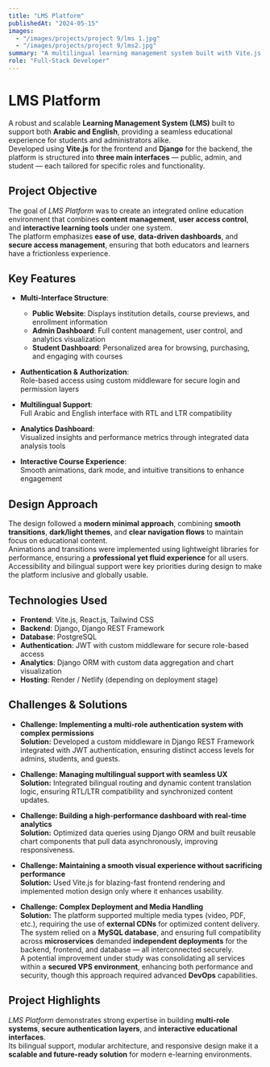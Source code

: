 ```yaml
---
title: "LMS Platform"
publishedAt: "2024-05-15"
images:
  - "/images/projects/project 9/lms 1.jpg"
  - "/images/projects/project 9/lms2.jpg"
summary: "A multilingual learning management system built with Vite.js and Django, featuring admin, student, and public interfaces with smooth UI transitions and advanced analytics."
role: "Full-Stack Developer"
---
```


# LMS Platform

A robust and scalable **Learning Management System (LMS)** built to support both **Arabic and English**, providing a seamless educational experience for students and administrators alike.  
Developed using **Vite.js** for the frontend and **Django** for the backend, the platform is structured into **three main interfaces** — public, admin, and student — each tailored for specific roles and functionality.

## Project Objective

The goal of *LMS Platform* was to create an integrated online education environment that combines **content management**, **user access control**, and **interactive learning tools** under one system.  
The platform emphasizes **ease of use**, **data-driven dashboards**, and **secure access management**, ensuring that both educators and learners have a frictionless experience.

## Key Features

- **Multi-Interface Structure**:  
  - **Public Website**: Displays institution details, course previews, and enrollment information  
  - **Admin Dashboard**: Full content management, user control, and analytics visualization  
  - **Student Dashboard**: Personalized area for browsing, purchasing, and engaging with courses  

- **Authentication & Authorization**:  
  Role-based access using custom middleware for secure login and permission layers  

- **Multilingual Support**:  
  Full Arabic and English interface with RTL and LTR compatibility  

- **Analytics Dashboard**:  
  Visualized insights and performance metrics through integrated data analysis tools  

- **Interactive Course Experience**:  
  Smooth animations, dark mode, and intuitive transitions to enhance engagement  

## Design Approach

The design followed a **modern minimal approach**, combining **smooth transitions**, **dark/light themes**, and **clear navigation flows** to maintain focus on educational content.  
Animations and transitions were implemented using lightweight libraries for performance, ensuring a **professional yet fluid experience** for all users.  
Accessibility and bilingual support were key priorities during design to make the platform inclusive and globally usable.

## Technologies Used

- **Frontend**: Vite.js, React.js, Tailwind CSS  
- **Backend**: Django, Django REST Framework  
- **Database**: PostgreSQL  
- **Authentication**: JWT with custom middleware for secure role-based access  
- **Analytics**: Django ORM with custom data aggregation and chart visualization  
- **Hosting**: Render / Netlify (depending on deployment stage)  

## Challenges & Solutions

- **Challenge: Implementing a multi-role authentication system with complex permissions**  
  **Solution:** Developed a custom middleware in Django REST Framework integrated with JWT authentication, ensuring distinct access levels for admins, students, and guests.  

- **Challenge: Managing multilingual support with seamless UX**  
  **Solution:** Integrated bilingual routing and dynamic content translation logic, ensuring RTL/LTR compatibility and synchronized content updates.  

- **Challenge: Building a high-performance dashboard with real-time analytics**  
  **Solution:** Optimized data queries using Django ORM and built reusable chart components that pull data asynchronously, improving responsiveness.  

- **Challenge: Maintaining a smooth visual experience without sacrificing performance**  
  **Solution:** Used Vite.js for blazing-fast frontend rendering and implemented motion design only where it enhances usability.  

- **Challenge: Complex Deployment and Media Handling**  
  **Solution:** The platform supported multiple media types (video, PDF, etc.), requiring the use of **external CDNs** for optimized content delivery.  
  The system relied on a **MySQL database**, and ensuring full compatibility across **microservices** demanded **independent deployments** for the backend, frontend, and database — all interconnected securely.  
  A potential improvement under study was consolidating all services within a **secured VPS environment**, enhancing both performance and security, though this approach required advanced **DevOps** capabilities.

## Project Highlights

*LMS Platform* demonstrates strong expertise in building **multi-role systems**, **secure authentication layers**, and **interactive educational interfaces**.  
Its bilingual support, modular architecture, and responsive design make it a **scalable and future-ready solution** for modern e-learning environments.
